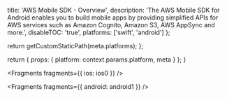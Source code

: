 
  title: 'AWS Mobile SDK - Overview',
  description:
    'The AWS Mobile SDK for Android enables you to build mobile apps by providing simplified APIs for AWS services such as Amazon Cognito, Amazon S3, AWS AppSync and more.',
  disableTOC: 'true',
  platforms: ['swift', 'android']
};

  return getCustomStaticPath(meta.platforms);
};

  return {
    props: {
      platform: context.params.platform,
      meta
    }
  };
}



<Fragments fragments={{ ios: ios0 }} />


<Fragments fragments={{ android: android1 }} />
